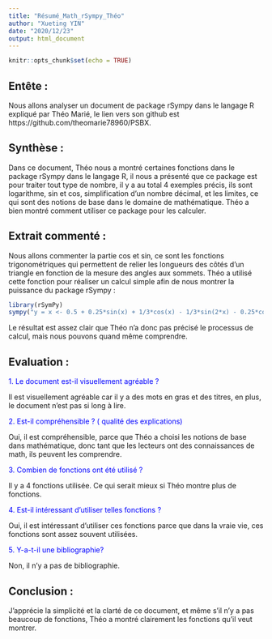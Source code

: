 ---
title: "Résumé_Math_rSympy_Théo"
author: "Xueting YIN"
date: "2020/12/23"
output: html_document
---

```{r setup, include=FALSE}
knitr::opts_chunk$set(echo = TRUE)
```

## Entête : 
Nous allons analyser un document de package rSympy dans le langage R expliqué par Théo Marié, le lien vers son github est https://github.com/theomarie78960/PSBX.

## Synthèse :
Dans ce document, Théo nous a montré certaines fonctions dans le package rSympy dans le langage R, il nous a présenté que ce package est pour traiter tout type de nombre, il y a au total 4 exemples précis, ils sont logarithme, sin et cos, simplification d’un nombre décimal, et les limites, ce qui sont des notions de base dans le domaine de mathématique. Théo a bien montré comment utiliser ce package pour les calculer. 

## Extrait commenté :
Nous allons commenter la partie cos et sin, ce sont les fonctions trigonométriques qui permettent de relier les longueurs des côtés d'un triangle en fonction de la mesure des angles aux sommets. Théo a utilisé cette fonction pour réaliser un calcul simple afin de nous montrer la puissance du package rSympy :

```{r eval=FALSE}
library(rSymPy)
sympy("y = x <- 0.5 + 0.25*sin(x) + 1/3*cos(x) - 1/3*sin(2*x) - 0.25*cos(2*x)")
```

Le résultat est assez clair que Théo n’a donc pas précisé le processus de calcul, mais nous pouvons quand même comprendre. 

## Evaluation : 
<font color=blue>1.	Le document est-il visuellement agréable ? </font>

Il est visuellement agréable car il y a des mots en gras et des titres, en plus, le document n’est pas si long à lire. 

<font color=blue>2.	Est-il compréhensible ? ( qualité des explications)</font>

Oui, il est compréhensible, parce que Théo a choisi les notions de base dans mathématique, donc tant que les lecteurs ont des connaissances de math, ils peuvent les comprendre. 

<font color=blue>3.	Combien de fonctions ont été utilisé ? </font>

Il y a 4 fonctions utilisée. Ce qui serait mieux si Théo montre plus de fonctions. 

<font color=blue>4.	Est-il intéressant d’utiliser telles fonctions ? </font>

Oui, il est intéressant d’utiliser ces fonctions parce que dans la vraie vie, ces fonctions sont assez souvent utilisées. 

<font color=blue>5.	Y-a-t-il une bibliographie? </font>

Non, il n’y a pas de bibliographie. 

## Conclusion : 
J'apprécie la simplicité et la clarté de ce document, et même s'il n'y a pas beaucoup de fonctions, Théo a montré clairement les fonctions qu'il veut montrer.

